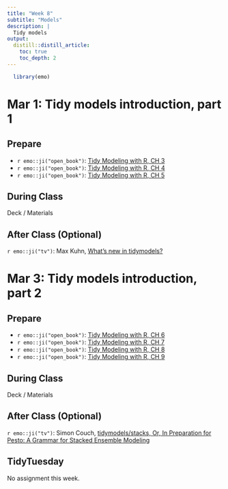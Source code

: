 ```yaml
---
title: "Week 8"
subtitle: "Models"
description: |
  Tidy models
output:
  distill::distill_article:
    toc: true
    toc_depth: 2
---
```


```r
  library(emo)
```

# Mar 1: Tidy models introduction, part 1

## Prepare

* `r emo::ji("open_book")`: [Tidy Modeling with R, CH 3](https://www.tmwr.org/base-r.html)
* `r emo::ji("open_book")`: [Tidy Modeling with R, CH 4](https://www.tmwr.org/ames.html)
* `r emo::ji("open_book")`: [Tidy Modeling with R, CH 5](https://www.tmwr.org/splitting.html)
  
## During Class

Deck / Materials

## After Class (Optional)

`r emo::ji("tv")`: Max Kuhn, [What's new in tidymodels?](https://www.rstudio.com/resources/rstudioglobal-2021/whats-new-in-tidymodels/)

# Mar 3: Tidy models introduction, part 2

## Prepare

* `r emo::ji("open_book")`: [Tidy Modeling with R, CH 6](https://www.tmwr.org/models.html)
* `r emo::ji("open_book")`: [Tidy Modeling with R, CH 7](https://www.tmwr.org/workflows.html)
* `r emo::ji("open_book")`: [Tidy Modeling with R, CH 8](https://www.tmwr.org/recipes.html)
* `r emo::ji("open_book")`: [Tidy Modeling with R, CH 9](https://www.tmwr.org/performance.html)

## During Class

Deck / Materials

## After Class (Optional)

`r emo::ji("tv")`: Simon Couch, [tidymodels/stacks, Or, In Preparation for Pesto: A Grammar for Stacked Ensemble Modeling](https://www.rstudio.com/resources/rstudioglobal-2021/tidymodelsstacks-or-in-preparation-for-pesto-a-grammar-for-stacked-ensemble-modeling/)


## TidyTuesday

No assignment this week.

